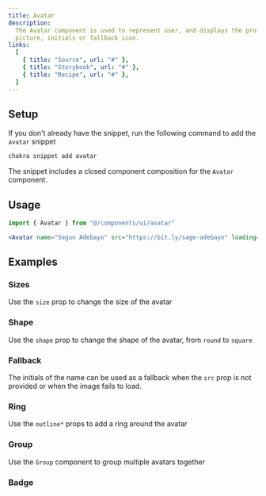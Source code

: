 ```yaml
---
title: Avatar
description:
  The Avatar component is used to represent user, and displays the profile
  picture, initials or fallback icon.
links:
  [
    { title: "Source", url: "#" },
    { title: "Storybook", url: "#" },
    { title: "Recipe", url: "#" },
  ]
---
```


<ExampleTabs name="avatar-basic" />

## Setup

If you don't already have the snippet, run the following command to add the
`avatar` snippet

```sh
chakra snippet add avatar
```

The snippet includes a closed component composition for the `Avatar` component.

## Usage

```jsx
import { Avatar } from "@/components/ui/avatar"
```

```jsx
<Avatar name="Segun Adebayo" src="https://bit.ly/sage-adebayo" loading="lazy" />
```

## Examples

### Sizes

Use the `size` prop to change the size of the avatar

<ExampleTabs name="avatar-with-sizes" />

### Shape

Use the `shape` prop to change the shape of the avatar, from `round` to `square`

<ExampleTabs name="avatar-with-shape" />

### Fallback

The initials of the name can be used as a fallback when the `src` prop is not
provided or when the image fails to load.

<ExampleTabs name="avatar-with-fallback" />

### Ring

Use the `outline*` props to add a ring around the avatar

<ExampleTabs name="avatar-with-ring" />

### Group

Use the `Group` component to group multiple avatars together

<ExampleTabs name="avatar-with-group" />

### Badge

<ExampleTabs name="avatar-with-badge" />
